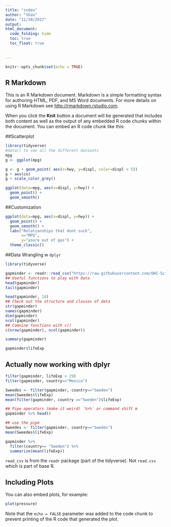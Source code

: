 ```yaml
---
title: "index"
author: "Shan"
date: "11/30/2017"
output: 
html_document: 
  code_folding: hide
  toc: true
  toc_float: true
  
  
---
```


```r
knitr::opts_chunk$set(echo = TRUE)
```

## R Markdown

This is an R Markdown document. Markdown is a simple formatting syntax for authoring HTML, PDF, and MS Word documents. For more details on using R Markdown see <http://rmarkdown.rstudio.com>.

When you click the **Knit** button a document will be generated that includes both content as well as the output of any embedded R code chunks within the document. You can embed an R code chunk like this:

##Scatterplot

```r
library(tidyverse)
#data() to see all the different datasets
mpg
g <- ggplot(mpg) 

g <- g + geom_point( aes(x=hwy, y=displ, color=displ < 5))
g + aes(co)
g + scale_color_grey()
```

```r
ggplot(data=mpg, aes(x=displ, y=hwy)) +
  geom_point() +
  geom_smooth()

```
##Customization
```r
ggplot(data=mpg, aes(x=displ, y=hwy)) +
  geom_point() +
  geom_smooth() +
  labs("Relationships that dont suck",
       x="MPG",
       y="youre out of gas") + 
  theme_classic()

```

##Data Wrangling w `dplyr`


```r
library(tidyverse)

gapminder <- readr::read_csv("https://raw.githubusercontent.com/OHI-Science/data-science-training/master/data/gapminder.csv")
## Useful functions to play with data
head(gapminder)
tail(gapminder)

head(gapminder, 10)
## Check out the structure and classes of data
str(gapminder)
names(gapminder)
dim(gapminder)
ncol(gapminder)
## Comnine functions with c()
c(nrow(gapminder), ncol(gapminder))

summary(gapminder)

gapminder$lifeExp

```
## Actually now working with dplyr
```r
filter(gapminder, lifeExp < 29)
filter(gapminder, country=="Mexico")

Sweedes <- filter(gapminder, country=="Sweden")
mean(Sweedes$lifeExp)
mean(filter(gapminder, country =="Sweden")$lifeExp)

## Pipe operators (make it weird) `%>%` or command shift m
gapminder %>% head()

## use the pipe
Sweedes <- filter(gapminder, country=="Sweden")
mean(Sweedes$lifeExp)

gapminder %>% 
  filter(country== "Sweden") %>% 
  summarize(mean(lifeExp))

```

`read_csv` is from the `readr` package (part of the tidyverse). Not `read.csv` which is part of base R.

## Including Plots

You can also embed plots, for example:

```r
plot(pressure)
```

Note that the `echo = FALSE` parameter was added to the code chunk to prevent printing of the R code that generated the plot.
